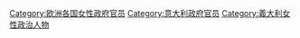 [[Category:欧洲各国女性政府官员|Category:欧洲各国女性政府官员]]
[[Category:意大利政府官员|Category:意大利政府官员]]
[[Category:義大利女性政治人物|Category:義大利女性政治人物]]